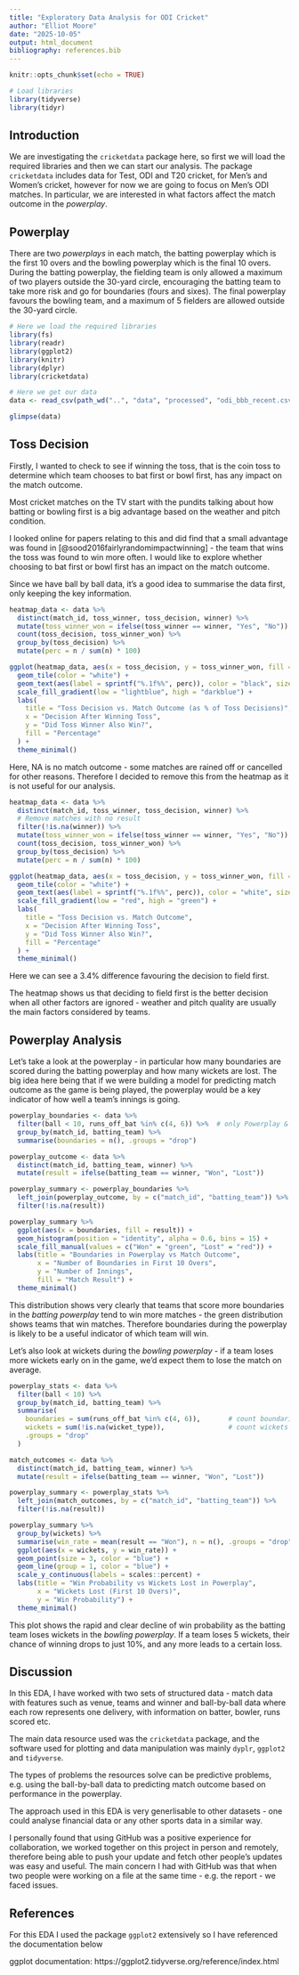```yaml
---
title: "Exploratory Data Analysis for ODI Cricket"
author: "Elliot Moore"
date: "2025-10-05"
output: html_document
bibliography: references.bib
---
```


```r
knitr::opts_chunk$set(echo = TRUE)
```


```r
# Load libraries
library(tidyverse)
library(tidyr)
```

## Introduction
We are investigating the $\texttt{cricketdata}$ package here, so first we will 
load the required libraries and then we can start our analysis. The package 
$\texttt{cricketdata}$ includes data for Test, ODI and T20 cricket, for Men's and
Women's cricket, however for now we are going to focus on Men's ODI matches. In
particular, we are interested in what factors affect the match outcome in the 
*powerplay*. 

## Powerplay
There are two *powerplays* in each match, the batting powerplay which
is the first 10 overs and the bowling powerplay which is the final 10 overs. During
the batting powerplay, the fielding team is only allowed a maximum of two players
outside the 30-yard circle, encouraging the batting team to take more risk and 
go for boundaries (fours and sixes). The final powerplay favours the bowling team,
and a maximum of 5 fielders are allowed outside the 30-yard circle.


```r
# Here we load the required libraries
library(fs)
library(readr)
library(ggplot2)
library(knitr)
library(dplyr)
library(cricketdata)
```


```r
# Here we get our data
data <- read_csv(path_wd("..", "data", "processed", "odi_bbb_recent.csv"))

```

```r
glimpse(data)
```

## Toss Decision

Firstly, I wanted to check to see if winning the toss, that is the coin toss to
determine which team chooses to bat first or bowl first, has any impact on the 
match outcome.

Most cricket matches on the TV start with the pundits talking about how batting
or bowling first is a big advantage based on the weather and pitch condition.

I looked online for papers relating to this and did find that a small advantage 
was found in [@sood2016fairlyrandomimpactwinning] - the team that wins the toss
was found to win more often. I would like to explore whether choosing to bat 
first or bowl first has an impact on the match outcome.

Since we have ball by ball data, it's a good idea to summarise the data first, 
only keeping the key information.


```r
heatmap_data <- data %>%
  distinct(match_id, toss_winner, toss_decision, winner) %>%
  mutate(toss_winner_won = ifelse(toss_winner == winner, "Yes", "No")) %>%
  count(toss_decision, toss_winner_won) %>%
  group_by(toss_decision) %>%
  mutate(perc = n / sum(n) * 100)

ggplot(heatmap_data, aes(x = toss_decision, y = toss_winner_won, fill = perc)) +
  geom_tile(color = "white") +
  geom_text(aes(label = sprintf("%.1f%%", perc)), color = "black", size = 5) +
  scale_fill_gradient(low = "lightblue", high = "darkblue") +
  labs(
    title = "Toss Decision vs. Match Outcome (as % of Toss Decisions)",
    x = "Decision After Winning Toss",
    y = "Did Toss Winner Also Win?",
    fill = "Percentage"
  ) +
  theme_minimal()

```

Here, NA is no match outcome - some matches are rained off or cancelled for other
reasons. Therefore I decided to remove this from the heatmap as it is not
useful for our analysis.

```r
heatmap_data <- data %>%
  distinct(match_id, toss_winner, toss_decision, winner) %>%
  # Remove matches with no result
  filter(!is.na(winner)) %>%
  mutate(toss_winner_won = ifelse(toss_winner == winner, "Yes", "No")) %>%
  count(toss_decision, toss_winner_won) %>%
  group_by(toss_decision) %>%
  mutate(perc = n / sum(n) * 100)

ggplot(heatmap_data, aes(x = toss_decision, y = toss_winner_won, fill = perc)) +
  geom_tile(color = "white") +
  geom_text(aes(label = sprintf("%.1f%%", perc)), color = "white", size = 5) +
  scale_fill_gradient(low = "red", high = "green") +
  labs(
    title = "Toss Decision vs. Match Outcome",
    x = "Decision After Winning Toss",
    y = "Did Toss Winner Also Win?",
    fill = "Percentage"
  ) +
  theme_minimal()

```

Here we can see a 3.4% difference favouring the decision to field first.


The heatmap shows us that deciding to field first is the better decision
when all other factors are ignored - weather and pitch quality are usually the 
main factors considered by teams.

## Powerplay Analysis

Let's take a look at the powerplay - in particular how many boundaries are scored
during the batting powerplay and how many wickets are lost. The big idea here 
being that if we were building a model for predicting match outcome as the game 
is being played, the powerplay would be a key indicator of how well a team's innings
is going.

```r
powerplay_boundaries <- data %>%
  filter(ball < 10, runs_off_bat %in% c(4, 6)) %>%  # only Powerplay & boundaries
  group_by(match_id, batting_team) %>%
  summarise(boundaries = n(), .groups = "drop")

powerplay_outcome <- data %>%
  distinct(match_id, batting_team, winner) %>%
  mutate(result = ifelse(batting_team == winner, "Won", "Lost"))

powerplay_summary <- powerplay_boundaries %>%
  left_join(powerplay_outcome, by = c("match_id", "batting_team")) %>%
  filter(!is.na(result))

```


```r
powerplay_summary %>%
  ggplot(aes(x = boundaries, fill = result)) +
  geom_histogram(position = "identity", alpha = 0.6, bins = 15) +
  scale_fill_manual(values = c("Won" = "green", "Lost" = "red")) +
  labs(title = "Boundaries in Powerplay vs Match Outcome",
       x = "Number of Boundaries in First 10 Overs",
       y = "Number of Innings",
       fill = "Match Result") +
  theme_minimal()

```

This distribution shows very clearly that teams that score more boundaries in the
*batting powerplay* tend to win more matches - the green distribution shows teams that
win matches. Therefore boundaries during the powerplay is likely to be a useful
indicator of which team will win.

Let's also look at wickets during the *bowling powerplay* - if a team loses more 
wickets early on in the game, we'd expect them to lose the match on average.

```r
powerplay_stats <- data %>%
  filter(ball < 10) %>%
  group_by(match_id, batting_team) %>%
  summarise(
    boundaries = sum(runs_off_bat %in% c(4, 6)),       # count boundaries
    wickets = sum(!is.na(wicket_type)),                # count wickets lost
    .groups = "drop"
  )

match_outcomes <- data %>%
  distinct(match_id, batting_team, winner) %>%
  mutate(result = ifelse(batting_team == winner, "Won", "Lost"))

powerplay_summary <- powerplay_stats %>%
  left_join(match_outcomes, by = c("match_id", "batting_team")) %>%
  filter(!is.na(result))

```





```r
powerplay_summary %>%
  group_by(wickets) %>%
  summarise(win_rate = mean(result == "Won"), n = n(), .groups = "drop") %>%
  ggplot(aes(x = wickets, y = win_rate)) +
  geom_point(size = 3, color = "blue") +
  geom_line(group = 1, color = "blue") +
  scale_y_continuous(labels = scales::percent) +
  labs(title = "Win Probability vs Wickets Lost in Powerplay",
       x = "Wickets Lost (First 10 Overs)",
       y = "Win Probability") +
  theme_minimal()

```
This plot shows the rapid and clear decline of win probability as the batting team
loses wickets in the *bowling powerplay*. If a team loses 5 wickets, their chance
of winning drops to just 10%, and any more leads to a certain loss.

## Discussion

In this EDA, I have worked with two sets of structured data - match data with 
features such as venue, teams and winner and ball-by-ball data where each row 
represents one delivery, with information on batter, bowler, runs scored etc.

The main data resource used was the $\texttt{cricketdata}$ package, and the 
software used for plotting and data manipulation was mainly $\texttt{dyplr}$, 
$\texttt{ggplot2}$ and $\texttt{tidyverse}$.

The types of problems the resources solve can be predictive problems, e.g. using 
the ball-by-ball data to predicting match outcome based on performance in the 
powerplay.  

The approach used in this EDA is very generlisable to other datasets - one could
analyse financial data or any other sports data in a similar way.

I personally found that using GitHub was a positive experience for collaboration,
we worked together on this project in person and remotely, therefore being able 
to push your update and fetch other people's updates was easy and useful. The 
main concern I had with GitHub was that when two people were working on a file at 
the same time - e.g. the report - we faced issues.






## References

For this EDA I used the package $\texttt{ggplot2}$ extensively so I have referenced the
documentation below

ggplot documentation: https://ggplot2.tidyverse.org/reference/index.html
